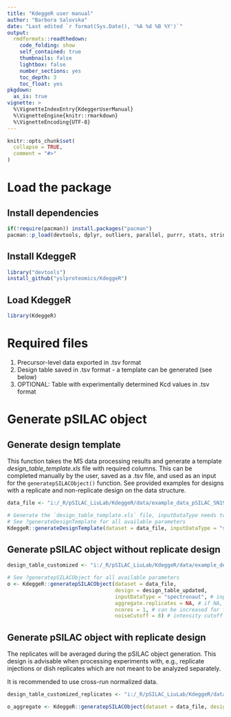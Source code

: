 ```yaml
---
title: "KdeggeR user manual"
author: "Barbora Salovska"
date: "Last edited `r format(Sys.Date(), '%A %d %B %Y')`"
output:
  rmdformats::readthedown:
    code_folding: show
    self_contained: true
    thumbnails: false
    lightbox: false
    number_sections: yes
    toc_depth: 3
    toc_float: yes
pkgdown:
  as_is: true    
vignette: >
  %\VignetteIndexEntry{KdeggerUserManual}
  %\VignetteEngine{knitr::rmarkdown}
  %\VignetteEncoding{UTF-8}
---
```


```r
knitr::opts_chunk$set(
  collapse = TRUE,
  comment = "#>"
)
```

# Load the package

## Install dependencies

```r
if(!require(pacman)) install.packages("pacman")
pacman::p_load(devtools, dplyr, outliers, parallel, purrr, stats, stringr)
```

## Install KdeggeR

```r
library("devtools")
install_github("yslproteomics/KdeggeR")
```

## Load KdeggeR

```r
library(KdeggeR)
```

# Required files 
1. Precursor-level data exported in .tsv format
2. Design table saved in .tsv format - a template can be generated (see below)
3. OPTIONAL: Table with experimentally determined Kcd values in .tsv format

# Generate pSILAC object

## Generate design template

This function takes the MS data processing results and generate a template *design_table_template.xls* file with required columns. 
This can be completed manually by the user, saved as a .tsv file, and used as an input for the `generatepSILACObject()` function.
See provided examples for designs with a replicate and non-replicate design on the data structure. 

```r
data_file <- "i:/_R/pSILAC_LiuLab/KdeggeR/data/example_data_pSILAC_SN19_A2780Cis_Nor_full_truncated.tsv"

# Generate the `design_table_template.xls` file, inputDataType needs to be specified
# See ?generateDesignTemplate for all available parameters
KdeggeR::generateDesignTemplate(dataset = data_file, inputDataType = "spectronaut")
```

## Generate pSILAC object without replicate design

```r
design_table_customized <- "i:/_R/pSILAC_LiuLab/KdeggeR/data/example_design_table_pSILAC_SN19_A2780Cis_Nor.txt"

# See ?generatepSILACObject for all available parameters
o <- KdeggeR::generatepSILACObject(dataset = data_file, 
                                   design = design_table_updated, 
                                   inputDataType = "spectronaut", # inputDataType needs to be correctly specified
                                   aggregate.replicates = NA, # if NA, replicates are not aggregated
                                   ncores = 1, # can be increased for faster processing, use parallel:: detectCores() to detect available cores
                                   noiseCutoff = 8) # intensity cutoff recommended for Spectronaut output data
```

## Generate pSILAC object with replicate design

The replicates will be averaged during the pSILAC object generation. This design is advisable when processing experiments with, e.g., replicate injections or dish replicates which are not meant to be analyzed separately.

It is recommended to use cross-run normalized data. 

```r
design_table_customized_replicates <- "i:/_R/pSILAC_LiuLab/KdeggeR/data/example_design_table_pSILAC_SN19_A2780Cis_Nor_replicate_design.txt"

o_aggregate <- KdeggeR::generatepSILACObject(dataset = data_file, design = design_table_updated, inputDataType = "spectronaut", aggregate.replicates = "median")
```